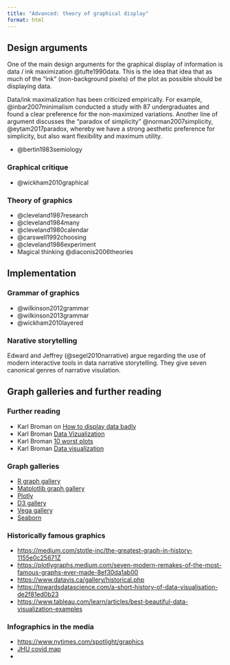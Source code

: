 ```yaml
---
title: "Advanced: theory of graphical display"
format: html
---
```


## Design arguments 
One of the main design arguments for the graphical display of information is data / ink maximization @tufte1990data. This is the idea that idea that as much of the "ink" (non-background pixels) of the plot as possible should be displaying data. 

Data/ink maximalization has been criticized empirically. For example, @inbar2007minimalism conducted a study with 87 undergraduates and found a clear preference for the non-maximized variations. Another line of argument discusses the "paradox of simplicity" @norman2007simplicity, @eytam2017paradox, whereby we have a strong aesthetic preference for simplicity, but also want flexibility and maximum utility.

+ @bertin1983semiology

### Graphical critique
+ @wickham2010graphical

### Theory of graphics

+ @cleveland1987research
+ @cleveland1984many
+ @cleveland1980calendar
+ @carswell1992choosing
+ @cleveland1986experiment
+ Magical thinking @diaconis2006theories

## Implementation 
### Grammar of graphics
+ @wilkinson2012grammar
+ @wilkinson2013grammar
+ @wickham2010layered

### Narative storytelling
Edward and Jeffrey (@segel2010narrative) argue regarding the use of modern interactive tools in data narrative storytelling. They give seven canonical genres of narrative visulation.

## Graph galleries and further reading

### Further reading  

+ Karl Broman on [How to display data badly](https://www.biostat.wisc.edu/~kbroman/presentations/IowaState2013/graphs_combined.pdf)
+ Karl Broman [Data Vizualization](https://kbroman.org/AdvData/19_datavis_notes.pdf)
+ Karl Broman [10 worst plots](https://www.biostat.wisc.edu/~kbroman/topten_worstgraphs/)
+ Karl Broman [Data visualization](https://bookdown.org/martin_monkman/DataScienceResources_book/datavisualization.html)

### Graph galleries

+ [R graph gallery](https://r-graph-gallery.com/index.html)
+ [Matplotlib graph gallery](https://matplotlib.org/2.0.2/gallery.html)
+ [Plotly](https://plotly.com/python/)
+ [D3 gallery](https://observablehq.com/@d3/gallery)
+ [Vega gallery](https://vega.github.io/vega/examples/)
+ [Seaborn](https://seaborn.pydata.org/examples/index.html)

### Historically famous graphics

+ [https://medium.com/stotle-inc/the-greatest-graph-in-history-1155e0c25671Z](https://medium.com/stotle-inc/the-greatest-graph-in-history-1155e0c25671Z)
+ [https://plotlygraphs.medium.com/seven-modern-remakes-of-the-most-famous-graphs-ever-made-8ef30da1ab00](https://plotlygraphs.medium.com/seven-modern-remakes-of-the-most-famous-graphs-ever-made-8ef30da1ab00)
+ [https://www.datavis.ca/gallery/historical.php](https://www.datavis.ca/gallery/historical.php)
+ [https://towardsdatascience.com/a-short-history-of-data-visualisation-de2f81ed0b23](https://towardsdatascience.com/a-short-history-of-data-visualisation-de2f81ed0b23)
+ [https://www.tableau.com/learn/articles/best-beautiful-data-visualization-examples](https://www.tableau.com/learn/articles/best-beautiful-data-visualization-examples)

### Infographics in the media
+ [https://www.nytimes.com/spotlight/graphics](https://www.nytimes.com/spotlight/graphics)
+ [JHU covid map](https://coronavirus.jhu.edu/map.html)
+ 
